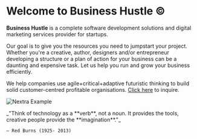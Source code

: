 
# Welcome to Business Hustle ©

**Business Hustle**  is a complete software development solutions and digital marketing services provider for startups. 

Our goal is to give you the resources you need to jumpstart your project. Whether you're a creative, author, designers and/or entrepreneur developing a structure or a plan of action for your business can be a daunting and expensive task. Let us help you run and grow your business efficiently.

We help companies use agile+critical+adaptive futuristic thinking to build solid customer-centred profitable organisations. [Click here](https://bit.ly/business-hustle) to inquire.


<Bleed>![Nextra Example](../public/hpg.gif)</Bleed>

<Bleed>
  <div style={{ border: '1px solid #888', padding: '4rem 2.5rem', textAlign: 'center' }}>
    _"Think of technology as a **verb**, not a noun. It provides the tools, creative people provide the **imagination**."_

    — Red Burns (1925- 2013)

  </div>
</Bleed>
